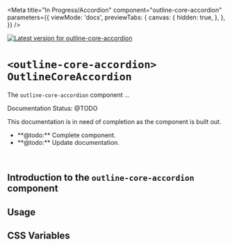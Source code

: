 

<Meta
  title="In Progress/Accordion"
  component="outline-core-accordion"
  parameters={{
    viewMode: 'docs',
    previewTabs: {
      canvas: {
        hidden: true,
      },
    },
  }}
/>

[![Latest version for outline-core-accordion](https://img.shields.io/npm/v/@phase2/outline-core-accordion)](https://www.npmjs.com/package/@phase2/outline-core-accordion)

# `<outline-core-accordion>` `OutlineCoreAccordion`

The `outline-core-accordion` component ...

<outline-alert status="warning" size="large">
  <span slot="header">Documentation Status: @TODO</span>
  <p>This documentation is in need of completion as the component is built out.</p>
  <ul>
    <li>**@todo:** Complete component.</li>
    <li>**@todo:** Update documentation.</li>
  </ul>
</outline-alert>
<br />

## Introduction to the **`outline-core-accordion`** component


## Usage

## CSS Variables

